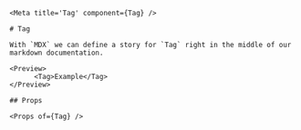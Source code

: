     
    <Meta title='Tag' component={Tag} />
    
    # Tag
    
    With `MDX` we can define a story for `Tag` right in the middle of our
    markdown documentation.
    
    <Preview>
          <Tag>Example</Tag>
    </Preview>
    
    ## Props
    
    <Props of={Tag} />
    